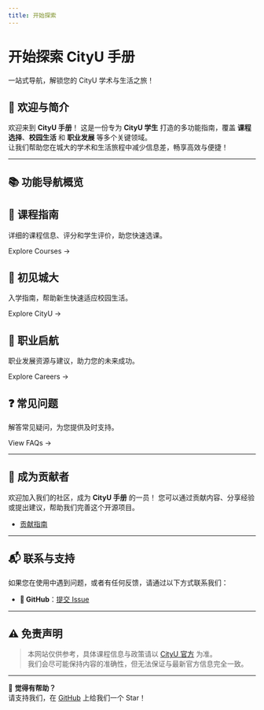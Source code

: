 ```yaml
---
title: 开始探索
---
```



<h1 className={styles.gradientTitle}>开始探索 CityU 手册</h1>
<p className={styles.subtitle}>一站式导航，解锁您的 CityU 学术与生活之旅！</p>
<div className={styles.divider}></div>

## 🎉 欢迎与简介

欢迎来到 **CityU 手册**！
这是一份专为 **CityU 学生** 打造的多功能指南，覆盖 **课程选择**、**校园生活** 和 **职业发展** 等多个关键领域。  
让我们帮助您在城大的学术和生活旅程中减少信息差，畅享高效与便捷！

---

## 📚 功能导航概览

<div className={styles.features}>

<section className={styles.feature}>
  <Link to="/docs/courses/intro" className={styles.featureLink}>
    <h2>📘 课程指南</h2>
  </Link>
  <p>详细的课程信息、评分和学生评价，助您快速选课。</p>
  <Link to="/docs/courses/intro">Explore Courses →</Link>
</section>

<section className={styles.feature}>
  <Link to="/docs/welcome/intro" className={styles.featureLink}>
    <h2>🏫 初见城大</h2>
  </Link>
  <p>入学指南，帮助新生快速适应校园生活。</p>
  <Link to="/docs/welcome/intro">Explore CityU →</Link>
</section>

<section className={styles.feature}>
  <Link to="/docs/career/intro" className={styles.featureLink}>
    <h2>💼 职业启航</h2>
  </Link>
  <p>职业发展资源与建议，助力您的未来成功。</p>
  <Link to="/docs/career/intro">Explore Careers →</Link>
</section>

<section className={styles.feature}>
  <Link to="/docs/faq/intro" className={styles.featureLink}>
    <h2>❓ 常见问题</h2>
  </Link>
  <p>解答常见疑问，为您提供及时支持。</p>
  <Link to="/docs/faq/intro">View FAQs →</Link>
</section>

</div>

---

## 🤝 成为贡献者

欢迎加入我们的社区，成为 **CityU 手册** 的一员！
您可以通过贡献内容、分享经验或提出建议，帮助我们完善这个开源项目。

- [贡献指南](https://penjc.github.io/cityU-navigator/contributing)

---

## 📬 联系与支持

如果您在使用中遇到问题，或者有任何反馈，请通过以下方式联系我们：

- **🐙 GitHub**：[提交 Issue](https://github.com/penjc/cityU-navigator/issues)

---

## ⚠️ 免责声明

> 本网站仅供参考，具体课程信息与政策请以 [CityU 官方](https://www.cityu.edu.hk) 为准。  
> 我们会尽可能保持内容的准确性，但无法保证与最新官方信息完全一致。

---

🌟 **觉得有帮助？**  
请支持我们，在 [GitHub](https://github.com/penjc/cityU-navigator) 上给我们一个 Star！
